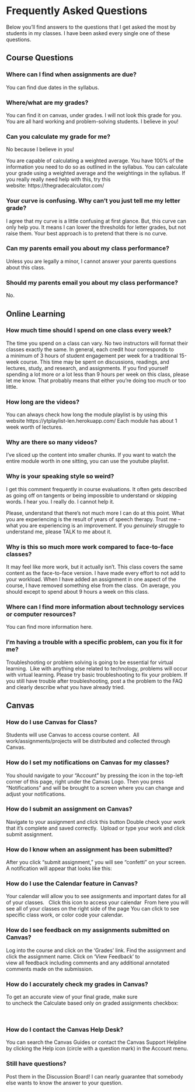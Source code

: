 # Frequently Asked Questions

Below you'll find answers to the questions that I get asked the most by students in my classes. I have been asked every single one of these questions.


## Course Questions


### Where can I find when assignments are due?

You can find due dates in the syllabus.




### Where/what are my grades?

You can find it on canvas, under grades. I will not look this grade for you. You are all hard working and problem-solving students. I believe in you!




### Can you calculate my grade for me?

No because I believe in you!

You are capable of calculating a weighted average. You have 100% of the information you need to do so as outlined in the syllabus. You can calculate your grade using a weighted average and the weightings in the syllabus.
If you really really need help with this, try this website: https://thegradecalculator.com/




### Your curve is confusing. Why can't you just tell me my letter grade?

I agree that my curve is a little confusing at first glance.
But, this curve can only help you. It means I can lower the thresholds for letter grades, but not raise them.
Your best approach is to pretend that there is no curve. 




### Can my parents email you about my class performance?
Unless you are legally a minor, I cannot answer your parents questions about this class.




### Should my parents email you about my class performance?
No.




## Online Learning

### How much time should I spend on one class every week?

The time you spend on a class can vary. No two instructors will format their classes exactly the same. In general, each credit hour corresponds to a minimum of 3 hours of student engagement per week for a traditional 15-week course. This time may be spent on discussions, readings, and lectures, study, and research, and assignments.
If you find yourself spending a lot more or a lot less than 9 hours per week on this class, please let me know. That probably means that either you're doing too much or too little.




### How long are the videos?
You can always check how long the module playlist is by using this website https://ytplaylist-len.herokuapp.com/
Each module has about 1 week worth of lectures.




### Why are there so many videos?
I've sliced up the content into smaller chunks. If you want to watch the entire module worth in one sitting, you can use the youtube playlist.


### Why is your speaking style so weird?

I get this comment frequently in course evaluations. It often gets described as going off on tangents or being impossible to understand or skipping words. I hear you. I really do. I cannot help it.

Please, understand that there's not much more I can do at this point. What you are experiencing is the result of years of speech therapy. Trust me -- what you are experiencing is an improvement. If you *genuinely* struggle to understand me, please TALK to me about it. 



### Why is this so much more work compared to face-to-face classes?

It may feel like more work, but it actually isn't. This class covers the same content as the face-to-face version. I have made every effort to not add to your workload. When I have added an assignment in one aspect of the course, I have removed something else from the class.  On average, you should except to spend about 9 hours a week on this class.




### Where can I find more information about technology services or computer resources?
You can find more information here.




### I'm having a trouble with a specific problem, can you fix it for me?
Troubleshooting or problem solving is going to be essential for virtual learning.  Like with anything else related to technology, problems will occur with virtual learning.
Please try basic troubleshooting to fix your problem.
If you still have trouble after troubleshooting, post a the problem to the FAQ and clearly describe what you have already tried.




## Canvas
### How do I use Canvas for Class?

Students will use Canvas to access course content. 
All work/assignments/projects will be distributed and collected through Canvas.




### How do I set my notifications on Canvas for my classes?
You should navigate to your "Account" by pressing the icon in the top-left corner of this page, right under the Canvas Logo. Then you press "Notifications" and will be brought to a screen where you can change and adjust your notifications.




### How do I submit an assignment on Canvas?
Navigate to your assignment and click this button
Double check your work that it's complete and saved correctly. 
Upload or type your work and click submit assignment.




### How do I know when an assignment has been submitted?
After you click "submit assignment," you will see "confetti" on your screen. A notification will appear that looks like this:




### How do I use the Calendar feature in Canvas?
Your calendar will allow you to see assignments and important dates for all of your classes.  
Click this icon to access your calendar 
From here you will see all of your classes on the right side of the page
You can click to see specific class work, or color code your calendar.




### How do I see feedback on my assignments submitted on Canvas?
Log into the course and click on the 'Grades' link.
Find the assignment and click the assignment name.
Click on 'View Feedback' to view all feedback including comments and any additional annotated comments made on the submission.




### How do I accurately check my grades in Canvas?
To get an accurate view of your final grade, make sure to uncheck the Calculate based only on graded assignments checkbox:

 


### How do I contact the Canvas Help Desk?
You can search the Canvas Guides or contact the Canvas Support Helpline by clicking the Help icon (circle with a question mark) in the Account menu.




### Still have questions? 

Post them in the Discussion Board! I can nearly guarantee that somebody else wants to know the answer to your question.

